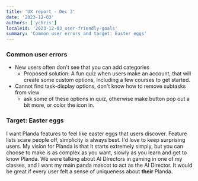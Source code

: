 ```yaml
---
title: 'UX report - Dec 3'
date: '2023-12-03'
authors: ['ychris']
localeid: '2023-12-03_user-friendly-goals'
summary: 'Common user errors and target: Easter eggs'
---
```


### Common user errors
- New users often don't see that you can add categories
    - Proposed solution: A fun quiz when users make an account, that will create some custom options, including a few courses to get started.
- Cannot find task-display options, don't know how to remove subtasks from view
    - ask some of these options in quiz, otherwise make button pop out a bit more, or color the icon in.

### Target: Easter eggs
I want Planda features to feel like easter eggs that users discover. Feature lists scare people off, simplicity is always best. I'd love to keep surprising users. My vision for Planda is that it starts extremely simply, but you can choose to make is as complex as you want, slowly as you learn and get to know Planda. We were talking about AI Directors in gaming in one of my classes, and I want my main panda mascot to act as the AI Director. It would be great if every user felt a sense of uniqueness about **their** Planda.